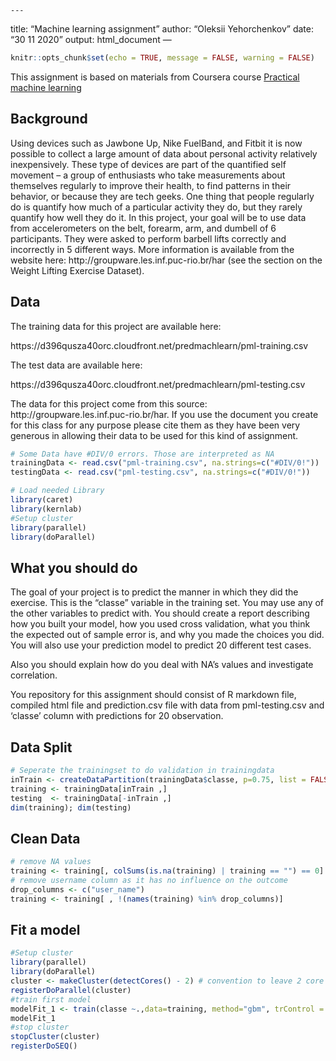     ---
title: "Machine learning assignment"
author: "Oleksii Yehorchenkov"
date: "30 11 2020"
output: html_document
---

```r
knitr::opts_chunk$set(echo = TRUE, message = FALSE, warning = FALSE)
```

This assignment is based on materials from Coursera course [Practical machine learning](https://www.coursera.org/learn/practical-machine-learning/home/welcome)

## Background

Using devices such as Jawbone Up, Nike FuelBand, and Fitbit it is now possible to collect a large amount of data about personal activity relatively inexpensively. These type of devices are part of the quantified self movement – a group of enthusiasts who take measurements about themselves regularly to improve their health, to find patterns in their behavior, or because they are tech geeks. One thing that people regularly do is quantify how much of a particular activity they do, but they rarely quantify how well they do it. In this project, your goal will be to use data from accelerometers on the belt, forearm, arm, and dumbell of 6 participants. They were asked to perform barbell lifts correctly and incorrectly in 5 different ways. More information is available from the website here: http://groupware.les.inf.puc-rio.br/har (see the section on the Weight Lifting Exercise Dataset). 

## Data

The training data for this project are available here: 

https://d396qusza40orc.cloudfront.net/predmachlearn/pml-training.csv

The test data are available here:

https://d396qusza40orc.cloudfront.net/predmachlearn/pml-testing.csv

The data for this project come from this source: http://groupware.les.inf.puc-rio.br/har. If you use the document you create for this class for any purpose please cite them as they have been very generous in allowing their data to be used for this kind of assignment.

```r
# Some Data have #DIV/0 errors. Those are interpreted as NA
trainingData <- read.csv("pml-training.csv", na.strings=c("#DIV/0!"))
testingData <- read.csv("pml-testing.csv", na.strings=c("#DIV/0!"))

# Load needed Library
library(caret)
library(kernlab)
#Setup cluster
library(parallel)
library(doParallel)
```

## What you should do

The goal of your project is to predict the manner in which they did the exercise. This is the "classe" variable in the training set. You may use any of the other variables to predict with. You should create a report describing how you built your model, how you used cross validation, what you think the expected out of sample error is, and why you made the choices you did. You will also use your prediction model to predict 20 different test cases.

Also you should explain how do you deal with NA's values and investigate correlation.

You repository for this assignment should consist of R markdown file, compiled html file and prediction.csv file with data from pml-testing.csv and 'classe' column with predictions for 20 observation.

## Data Split
```r
# Seperate the trainingset to do validation in trainingdata
inTrain <- createDataPartition(trainingData$classe, p=0.75, list = FALSE)
training <- trainingData[inTrain ,]
testing  <- trainingData[-inTrain ,]
dim(training); dim(testing)
```

## Clean Data
```r
# remove NA values
training <- training[, colSums(is.na(training) | training == "") == 0]
# remove username column as it has no influence on the outcome
drop_columns <- c("user_name")
training <- training[ , !(names(training) %in% drop_columns)]
```


## Fit a model

```r
#Setup cluster
library(parallel)
library(doParallel)
cluster <- makeCluster(detectCores() - 2) # convention to leave 2 core for OS
registerDoParallel(cluster)
#train first model
modelFit_1 <- train(classe ~.,data=training, method="gbm", trControl = trainControl(method = "cv", number = 5, p = .9, allowParallel = TRUE))
modelFit_1
#stop cluster
stopCluster(cluster)
registerDoSEQ()
```